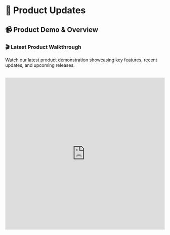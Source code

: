 # 🚀 Product Updates

## 📹 Product Demo & Overview

### 🎬 Latest Product Walkthrough

Watch our latest product demonstration showcasing key features, recent updates, and upcoming releases.

<br />

<iframe
  width="100%"
  height="480"
  src="https://www.loom.com/embed/c18bf8ba7bfc4f5bbc656770bbc5c8a9"
  frameBorder="0"
  webkitAllowFullScreen
  mozAllowFullScreen
  allowFullScreen
  style={{ borderRadius: '8px' }}
/>

<br />

## Q4 2024 Major Releases

<div className="nx-mt-6 nx-rounded-lg nx-bg-gradient-to-r nx-from-purple-50 nx-to-indigo-50 nx-border nx-border-purple-200 nx-p-6 dark:nx-from-purple-900/20 dark:nx-to-indigo-900/20 dark:nx-border-purple-800">
  <h2 className="nx-text-2xl nx-font-bold nx-mb-6 nx-text-purple-900 dark:nx-text-purple-100">🎉 Q4 Development Summary</h2>
  
  | Development Type | Count | Impact | Status |
  |------------------|-------|--------|--------|
  | **Major Features** | 8 | High Impact | Released |
  | **Feature Updates** | 23 | Medium Impact | Released |
  | **Bug Fixes** | 156 | Quality Impact | Completed |
  | **Integrations** | 5 | Business Impact | Live |
</div>

## Release Timeline

```mermaid
%%{init: {
  'theme': 'base',
  'themeVariables': {
    'cScale0': '#8b5cf6',
    'cScale1': '#3b82f6',
    'cScale2': '#10b981',
    'cScale3': '#f59e0b',
    'primaryTextColor': '#333',
    'primaryColor': '#333',
    'primaryBorderColor': '#333',
    'lineColor': '#333'
  }
}}%%
timeline
    title Q4 2024 Product Releases
    section October
        Mobile App Beta        : User Testing : iOS & Android
        Advanced Workflows     : AI Logic     : Custom Rules
    section November
        Salesforce Integration : CRM Sync     : Bi-directional
        Slack Notifications    : Real-time    : Team Updates
        API v2.0              : REST API     : Developer Portal
    section December
        Enterprise Security    : SOC 2       : Compliance
        Multi-language Support : i18n        : 5 Languages
        Performance Upgrade    : 40% Faster  : Load Times
```

## 🎯 Major Features Released

### 1. Mobile Application (October 15)

**Native iOS & Android Apps**

<div className="nx-bg-blue-50 dark:nx-bg-blue-900/20 nx-p-4 nx-rounded-lg nx-border nx-border-blue-200 dark:nx-border-blue-800 nx-mt-4">
  <h4 className="nx-font-semibold nx-text-blue-900 dark:nx-text-blue-100 nx-mb-2">Key Features:</h4>
  <ul className="nx-list-disc nx-list-inside nx-text-sm nx-text-blue-800 dark:nx-text-blue-200 nx-space-y-1">
    <li>Real-time notifications for sales activities</li>
    <li>Quick lead qualification on-the-go</li>
    <li>Offline mode for basic functionality</li>
    <li>Push notifications for urgent opportunities</li>
  </ul>
  <div className="nx-mt-3 nx-text-sm">
    <span className="nx-font-semibold">Adoption:</span> 42% of active users | 
    <span className="nx-font-semibold">Rating:</span> 4.7/5 (App Store) & 4.5/5 (Google Play)
  </div>
</div>

### 2. Advanced AI Workflows (October 28)

**Intelligent Sales Automation**

<div className="nx-bg-purple-50 dark:nx-bg-purple-900/20 nx-p-4 nx-rounded-lg nx-border nx-border-purple-200 dark:nx-border-purple-800 nx-mt-4">
  <h4 className="nx-font-semibold nx-text-purple-900 dark:nx-text-purple-100 nx-mb-2">Capabilities:</h4>
  <ul className="nx-list-disc nx-list-inside nx-text-sm nx-text-purple-800 dark:nx-text-purple-200 nx-space-y-1">
    <li>Multi-step conditional logic for lead nurturing</li>
    <li>Dynamic content personalization based on prospect behavior</li>
    <li>Automatic A/B testing for email sequences</li>
    <li>Smart escalation rules for high-value opportunities</li>
  </ul>
  <div className="nx-mt-3 nx-text-sm">
    <span className="nx-font-semibold">Impact:</span> 35% improvement in conversion rates | 
    <span className="nx-font-semibold">Adoption:</span> 22% of customers
  </div>
</div>

### 3. Salesforce Integration (November 12)

**Bi-directional CRM Sync**

<div className="nx-bg-green-50 dark:nx-bg-green-900/20 nx-p-4 nx-rounded-lg nx-border nx-border-green-200 dark:nx-border-green-800 nx-mt-4">
  <h4 className="nx-font-semibold nx-text-green-900 dark:nx-text-green-100 nx-mb-2">Features:</h4>
  <ul className="nx-list-disc nx-list-inside nx-text-sm nx-text-green-800 dark:nx-text-green-200 nx-space-y-1">
    <li>Real-time sync of leads, contacts, and opportunities</li>
    <li>Automatic creation of Salesforce records from AI interactions</li>
    <li>Custom field mapping and data validation</li>
    <li>Advanced reporting combining both platforms</li>
  </ul>
  <div className="nx-mt-3 nx-text-sm">
    <span className="nx-font-semibold">Usage:</span> 68% of Enterprise customers | 
    <span className="nx-font-semibold">Data Sync:</span> 99.8% accuracy
  </div>
</div>

## 📊 Feature Adoption Metrics

### New Feature Performance

```mermaid
%%{init: {
  'theme': 'base',
  'themeVariables': {
    'xyChart': {
      'backgroundColor': 'transparent',
      'titleColor': '#333',
      'xAxisLabelColor': '#333',
      'xAxisTitleColor': '#333',
      'xAxisTickColor': '#333',
      'xAxisLineColor': '#333',
      'yAxisLabelColor': '#333',
      'yAxisTitleColor': '#333',
      'yAxisTickColor': '#333',
      'yAxisLineColor': '#333',
      'plotColorPalette': '#8b5cf6,#3b82f6,#10b981,#f59e0b,#ef4444'
    }
  }
}}%%
xychart-beta
    title "Feature Adoption Rates (%)"
    x-axis ["Mobile App", "AI Workflows", "Salesforce Sync", "Slack Alerts", "API v2.0"]
    y-axis "Adoption %" 0 --> 50
    bar [42, 22, 35, 31, 18]
```

### Customer Feedback Scores

| Feature | User Rating | Feedback Volume | Top Request |
|---------|-------------|-----------------|-------------|
| **Mobile App** | 4.6/5 | 342 reviews | Tablet optimization |
| **AI Workflows** | 4.4/5 | 156 reviews | More templates |
| **Salesforce Sync** | 4.8/5 | 89 reviews | HubSpot integration |
| **Slack Integration** | 4.3/5 | 78 reviews | Teams support |
| **API v2.0** | 4.7/5 | 45 reviews | More endpoints |

## 🔧 Technical Improvements

### Performance Enhancements

#### Speed Improvements

| Metric | Improvement | Impact |
|--------|-------------|--------|
| **API Response Time** | -40% | Faster user experience |
| **Dashboard Load Time** | -35% | Reduced wait times |
| **Report Generation** | -60% | Improved productivity |
| **Mobile App Startup** | -28% | Better mobile experience |

#### Reliability Metrics

| Metric | Achievement | Target |
|--------|-------------|--------|
| **System Uptime** | 99.95% | >99.9% |
| **API Success Rate** | 99.92% | >99.5% |
| **Data Sync Accuracy** | 99.8% | >99.5% |
| **Zero-Downtime Deploys** | 47/47 | 100% success |

## 🛣️ Q1 2025 Roadmap

### Planned Major Features

```mermaid
%%{init: {
  'theme': 'base',
  'themeVariables': {
    'cScale0': '#3b82f6',
    'cScale1': '#10b981',
    'cScale2': '#8b5cf6',
    'cScale3': '#f59e0b',
    'primaryTextColor': '#333',
    'primaryColor': '#333',
    'primaryBorderColor': '#333',
    'lineColor': '#333'
  }
}}%%
timeline
    title Q1 2025 Product Roadmap
    section January
        HubSpot Integration    : CRM Sync     : Phase 1
        Voice AI Assistant     : Speech-to-Text : Beta
    section February
        Advanced Analytics     : Custom Reports : Enterprise
        Team Collaboration     : Shared Workspaces : All Plans
    section March
        Predictive Scoring     : ML Models    : Lead Quality
        European Data Center   : GDPR         : Compliance
```

### Development Priorities

1. **HubSpot Integration** (Jan 2025)
   - Complete CRM ecosystem coverage
   - Estimated impact: +25% Enterprise adoption

2. **Voice AI Assistant** (Jan 2025)
   - Hands-free operation for mobile users
   - Target: 30% mobile user adoption

3. **Advanced Analytics** (Feb 2025)
   - Custom reporting and dashboards
   - Enterprise feature for better retention

4. **Predictive Lead Scoring** (Mar 2025)
   - ML-powered lead quality prediction
   - Expected: 20% improvement in conversion

## 📈 Product Metrics Impact

### Before/After Comparison

| Metric | Pre-Q4 | Post-Q4 | Improvement |
|--------|---------|---------|-------------|
| **User Engagement** | 68% | 78% | +10pp |
| **Feature Utilization** | 45% | 62% | +17pp |
| **Customer Satisfaction** | 4.2/5 | 4.6/5 | +9.5% |
| **Support Tickets** | 1,850/month | 1,250/month | -32% |
| **Time to Value** | 14 days | 8 days | -43% |

---

*Last updated: December 15, 2024 | Next update: March 15, 2025*